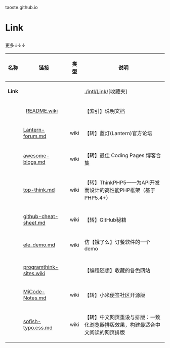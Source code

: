 taoste.github.io

<h1>Link</h1>
更多↓↓↓
{|
! 名称 !! 链接 !! 类型 !! 说明
|-
| '''Link''' || &nbsp;  ||  &nbsp; || [https://github.com/taoste/taoste.github.io/tree/master/intl/Link ./intl/Link/][收藏夹] 
|-
|  &nbsp;  ||   [https://github.com/taoste/taoste.github.io/blob/master/intl/Link/README.wiki README.wiki] ||  &nbsp;  || 【索引】说明文档
|-
|  &nbsp; || [https://github.com/taoste/taoste.github.io/blob/master/intl/Link/Lantern-forum.md Lantern-forum.md] || wiki || 
【转】蓝灯(Lantern)官方论坛
|-
|  &nbsp; || [https://github.com/taoste/taoste.github.io/blob/master/intl/Link/awesome-blogs.md awesome-blogs.md] || wiki || 
【转】最佳 Coding Pages 博客合集
|-
|  &nbsp; || [https://github.com/taoste/taoste.github.io/blob/master/intl/Link/top-think.md top-think.md] || wiki || 
【转】ThinkPHP5——为API开发而设计的高性能PHP框架（基于PHP5.4+）
|-
|  &nbsp; || [https://github.com/taoste/taoste.github.io/blob/master/intl/Link/github-cheat-sheet.md github-cheat-sheet.md] || wiki || 【转】GitHub秘籍
|-
|  &nbsp; || [https://github.com/taoste/taoste.github.io/blob/master/intl/Link/ele_demo.md ele_demo.md] || wiki ||仿【饿了么】订餐软件的一个demo
|-
|  &nbsp;  || [https://github.com/taoste/taoste.github.io/blob/master/intl/Link/programthink-sites.wiki programthink-sites.wiki] ||  &nbsp;  || 【编程随想】收藏的各色网站
|-
|  &nbsp; || [https://github.com/taoste/taoste.github.io/blob/master/intl/Link/MiCode-Notes.md MiCode-Notes.md] || wiki ||【转】小米便签社区开源版
|-
|  &nbsp; || [https://github.com/taoste/taoste.github.io/blob/master/intl/Link/sofish-typo.css.md sofish-typo.css.md] || wiki ||【转】中文网页重设与排版：一致化浏览器排版效果，构建最适合中文阅读的网页排版

|}

